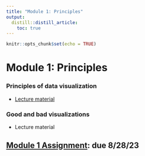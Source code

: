 ```yaml
---
title: "Module 1: Principles"
output:
  distill::distill_article:
    toc: true
---
```


```r
knitr::opts_chunk$set(echo = TRUE)
```

# Module 1: Principles

### Principles of data visualization

* [Lecture material](1_01_principles/01_principles_quarto.html)

### Good and bad visualizations

* Lecture material

## [Module 1 Assignment](assignments/module_1.html): due 8/28/23
